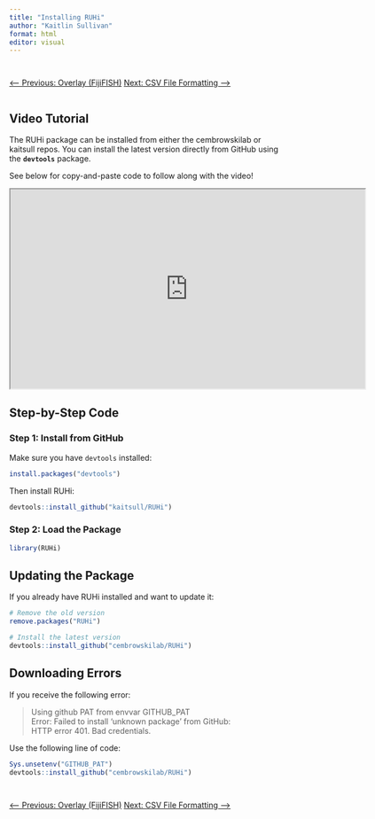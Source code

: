 ```yaml
---
title: "Installing RUHi"
author: "Kaitlin Sullivan"
format: html
editor: visual
---
```


::: {style="display: flex; justify-content: space-between; margin-top: 2em;"}
<a href="06_overlay.qmd" class="btn btn-outline-secondary">⟵ Previous: Overlay (FijiFISH)</a> <a href="02_file-setup-ruhi.qmd" class="btn btn-primary">Next: CSV File Formatting ⟶</a>
:::

## Video Tutorial

The RUHi package can be installed from either the cembrowskilab or kaitsull repos. You can install the latest version directly from GitHub using the **`devtools`** package.

See below for copy-and-paste code to follow along with the video!

::: center
<iframe src="https://www.youtube.com/embed/RyQc9qPESL4" width="640" height="360" allowfullscreen>

</iframe>
:::

## Step-by-Step Code

### Step 1: Install from GitHub

Make sure you have `devtools` installed:

``` r
install.packages("devtools")
```

Then install RUHi:

``` r
devtools::install_github("kaitsull/RUHi")
```

### Step 2: Load the Package

``` r
library(RUHi)
```

## Updating the Package

If you already have RUHi installed and want to update it:

``` r
# Remove the old version
remove.packages("RUHi")

# Install the latest version
devtools::install_github("cembrowskilab/RUHi")
```

## Downloading Errors

If you receive the following error:

> Using github PAT from envvar GITHUB_PAT\
> Error: Failed to install 'unknown package' from GitHub:\
> HTTP error 401. Bad credentials.

Use the following line of code:

``` r
Sys.unsetenv("GITHUB_PAT")
devtools::install_github("cembrowskilab/RUHi")
```

::: {style="display: flex; justify-content: space-between; margin-top: 2em;"}
<a href="06_overlay.qmd" class="btn btn-outline-secondary">⟵ Previous: Overlay (FijiFISH)</a> <a href="02_file-setup-ruhi.qmd" class="btn btn-primary">Next: CSV File Formatting ⟶</a>
:::
